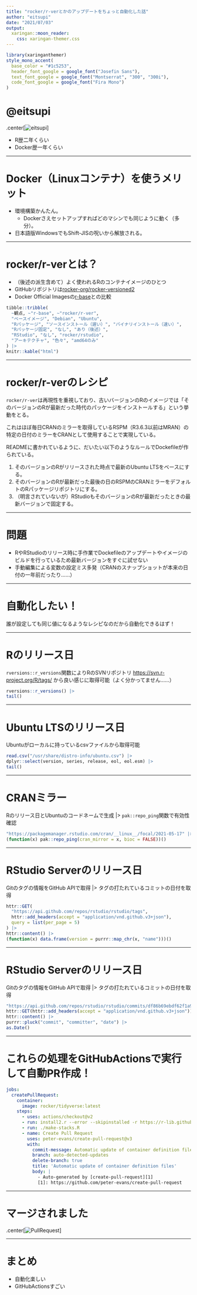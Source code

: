 ```yaml
---
title: "rocker/r-verとかのアップデートをちょっと自動化した話"
author: "eitsupi"
date: "2021/07/03"
output:
  xaringan::moon_reader:
    css: xaringan-themer.css
---
```


```r
library(xaringanthemer)
style_mono_accent(
  base_color = "#1c5253",
  header_font_google = google_font("Josefin Sans"),
  text_font_google = google_font("Montserrat", "300", "300i"),
  code_font_google = google_font("Fira Mono")
)
```

# @eitsupi

.center[![eitsupi](./image/eitsupi.jpg)]

- R歴二年くらい
- Docker歴一年くらい

---

# Docker（Linuxコンテナ）を使うメリット

- 環境構築かんたん。
  - Dockerさえセットアップすればどのマシンでも同じように動く（多分）。
- 日本語版WindowsでもShift-JISの呪いから解放される。

---

# rocker/r-verとは？

- （後述の派生含めて）よく使われるRのコンテナイメージのひとつ
- GitHubリポジトリは[rocker-org/rocker-versioned2](https://github.com/rocker-org/rocker-versioned2)
- Docker Official Imagesの[r-base](https://hub.docker.com/_/r-base)との比較

```r
tibble::tribble(
  ~観点, ~"r-base", ~"rocker/r-ver",
  "ベースイメージ", "Debian", "Ubuntu",
  "Rパッケージ", "ソースインストール（遅い）", "バイナリインストール（速い）",
  "Rパッケージ固定", "なし", "あり（後述）",
  "RStudio", "なし", "rocker/rstudio",
  "アーキテクチャ", "色々", "amd64のみ"
) |>
knitr::kable("html")
```

---

# rocker/r-verのレシピ

`rocker/r-ver`は再現性を重視しており、古いバージョンのRのイメージでは「そのバージョンのRが最新だった時代のパッケージをインストールする」という挙動をとる。

これはほぼ毎日CRANのミラーを取得しているRSPM（R3.6.3以前はMRAN）の特定の日付のミラーをCRANとして使用することで実現している。

READMEに書かれているように、だいたい以下のようなルールでDockefileが作られている。

1. そのバージョンのRがリリースされた時点で最新のUbuntu LTSをベースにする。
2. そのバージョンのRが最新だった最後の日のRSPMのCRANミラーをデフォルトのRパッケージリポジトリにする。
3. （明言されていないが）RStudioもそのバージョンのRが最新だったときの最新バージョンで固定する。

---

# 問題

- RやRStudioのリリース時に手作業でDockefileのアップデートやイメージのビルドを行っているため最新バージョンをすぐに試せない
- 手動編集による変数の設定ミス多発（CRANのスナップショットが本来の日付の一年前だったり……）

---

# 自動化したい！

誰が設定しても同じ値になるようなレシピなのだから自動化できるはず！

---

# Rのリリース日

`rversions::r_versions`関数によりRのSVNリポジトリ <https://svn.r-project.org/R/tags/> から良い感じに取得可能（よく分かってません……）

```r
rversions::r_versions() |>
tail()
```

---

# Ubuntu LTSのリリース日

Ubuntuがローカルに持っているcsvファイルから取得可能

```r
read.csv("/usr/share/distro-info/ubuntu.csv") |>
dplyr::select(version, series, release, eol, eol.esm) |>
tail()
```

---

# CRANミラー

Rのリリース日とUbuntuのコードネームで生成 |> `pak::repo_ping`関数で有効性確認

```r
"https://packagemanager.rstudio.com/cran/__linux__/focal/2021-05-17" |>
(function(x) pak::repo_ping(cran_mirror = x, bioc = FALSE))()
```

---

# RStudio Serverのリリース日

Gitのタグの情報をGitHub APIで取得 |> タグの打たれているコミットの日付を取得

```r
httr::GET(
  "https://api.github.com/repos/rstudio/rstudio/tags",
  httr::add_headers(accept = "application/vnd.github.v3+json"),
  query = list(per_page = 5)
) |>
httr::content() |>
(function(x) data.frame(version = purrr::map_chr(x, "name")))()
```

---

# RStudio Serverのリリース日

Gitのタグの情報をGitHub APIで取得 |> タグの打たれているコミットの日付を取得

```r
"https://api.github.com/repos/rstudio/rstudio/commits/df86b69ebdf62f1a9ed51af59c168572677541f1" |>
httr::GET(httr::add_headers(accept = "application/vnd.github.v3+json")) |>
httr::content() |>
purrr::pluck("commit", "committer", "date") |>
as.Date()
```

---

# これらの処理をGitHubActionsで実行して自動PR作成！

```yaml
jobs:
  createPullRequest:
    container:
      image: rocker/tidyverse:latest
    steps:
      - uses: actions/checkout@v2
      - run: install2.r --error --skipinstalled -r https://r-lib.github.io/p/pak/dev/ -n -1 pak
      - run: ./make-stacks.R
      - name: Create Pull Request
        uses: peter-evans/create-pull-request@v3
        with:
          commit-message: Automatic update of container definition files
          branch: auto-detected-updates
          delete-branch: true
          title: 'Automatic update of container definition files'
          body: |
            - Auto-generated by [create-pull-request][1]
            [1]: https://github.com/peter-evans/create-pull-request
```

---

# マージされました

.center[![PullRequest](./image/pr164.png)]

---

# まとめ

- 自動化楽しい
- GitHubActionsすごい
